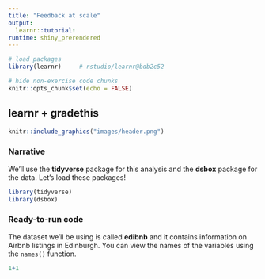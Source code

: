 ```yaml
---
title: "Feedback at scale"
output: 
  learnr::tutorial:
runtime: shiny_prerendered
---
```



```r
# load packages
library(learnr)     # rstudio/learnr@bdb2c52

# hide non-exercise code chunks
knitr::opts_chunk$set(echo = FALSE)
```
  
## learnr + gradethis

```r
knitr::include_graphics("images/header.png")
```

### Narrative

We'll use the **tidyverse** package for this analysis and the **dsbox** package for the data. Let's load these packages!

```r
library(tidyverse)
library(dsbox)
```

### Ready-to-run code

The dataset we'll be using is called **edibnb** and it contains information on Airbnb listings in Edinburgh. You can view the names of the variables using the `names()` function.

```r
1+1
```
